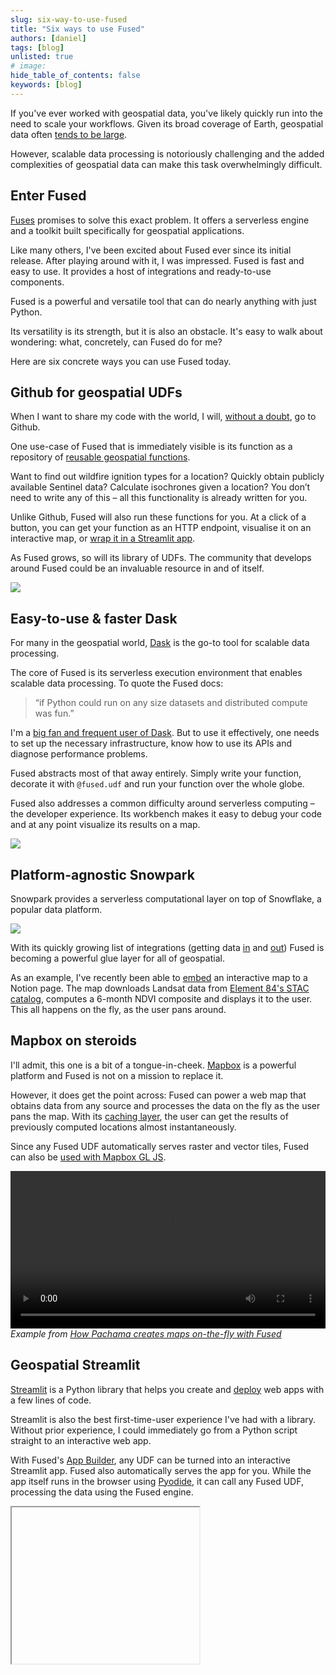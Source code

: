 ```yaml
---
slug: six-way-to-use-fused
title: "Six ways to use Fused"
authors: [daniel]
tags: [blog]
unlisted: true
# image:
hide_table_of_contents: false
keywords: [blog]
---
```



If you've ever worked with geospatial data, you've likely quickly run into the need to scale your workflows.
Given its broad coverage of Earth, geospatial data often [tends to be large](https://twitter.com/shoyer/status/1805732055394959819).

However, scalable data processing is notoriously challenging and the added complexities of geospatial data can make this task overwhelmingly difficult.

## Enter Fused

[Fuses](https://www.fused.io/) promises to solve this exact problem.
It offers a serverless engine and a toolkit built specifically for geospatial applications.

Like many others, I've been excited about Fused ever since its initial release.
After playing around with it, I was impressed.
Fused is fast and easy to use.
It provides a host of integrations and ready-to-use components.

Fused is a powerful and versatile tool that can do nearly anything with just Python.

Its versatility is its strength, but it is also an obstacle.
It's easy to walk about wondering: what, concretely, can Fused do for me?

Here are six concrete ways you can use Fused today.

## Github for geospatial UDFs
When I want to share my code with the world, I will,
[without a doubt](https://www.youtube.com/watch?v=4FNNlMtPS-0), go to Github.

One use-case of Fused that is immediately visible is its function as a repository of [reusable geospatial functions](https://github.com/fusedio/udfs).

Want to find out wildfire ignition types for a location?
Quickly obtain publicly available Sentinel data?
Calculate isochrones given a location?
You don’t need to write any of this – all this functionality is already written for you.

Unlike Github, Fused will also run these functions for you. At a click of a button, you can get your function as an HTTP endpoint, visualise it on an interactive map, or [wrap it in a Streamlit app](#geospatial-streamlit).

As Fused grows, so will its library of UDFs.
The community that develops around Fused could be an invaluable resource in and of itself.

![](https://i.imgur.com/rDhc0WD.png)

## Easy-to-use & faster Dask

For many in the geospatial world, [Dask](https://dask.org/) is the go-to tool for scalable data processing.

The core of Fused is its serverless execution environment that enables scalable data processing.
To quote the Fused docs:

> “if Python could run on any size datasets and distributed compute was fun.”

I'm a [big fan and frequent user of Dask](https://targomo.medium.com/how-we-learned-to-love-dask-and-achieved-a-40x-speedup-aa14e72d99c0).
But to use it effectively, one needs to set up the necessary infrastructure, know how to use its APIs and diagnose performance problems.

Fused abstracts most of that away entirely.
Simply write your function, decorate it with `@fused.udf` and run your function over the whole globe.

Fused also addresses a common difficulty around serverless computing – the developer experience.
Its workbench makes it easy to debug your code and at any point visualize its results on a map.

![](https://i.imgur.com/69pXXOi.gif)

## Platform-agnostic Snowpark

Snowpark provides a serverless computational layer on top of Snowflake, a popular data platform.

![](https://fused-magic.s3.us-west-2.amazonaws.com/docs_assets/ecosystem_diagram.png)

With its quickly growing list of integrations (getting data [in](https://docs.fused.io/user-guide/in/) and [out](https://docs.fused.io/user-guide/out/)) Fused is becoming a powerful glue layer for all of geospatial.

As an example, I've recently been able to [embed](https://docs.fused.io/user-guide/out/notion/#2-embed-the-map-into-notion) an interactive map to a Notion page. The map downloads Landsat data from [Element 84's STAC catalog](https://earth-search.aws.element84.com/v1), computes a 6-month NDVI composite and displays it to the user. This all happens on the fly, as the user pans around.

## Mapbox on steroids

I'll admit, this one is a bit of a tongue-in-cheek.
[Mapbox](https://www.mapbox.com/) is a powerful platform and Fused is not on a mission to replace it.

However, it does get the point across: Fused can power a web map that obtains data from any source and processes the data on the fly as the user pans the map.
With its [caching layer](https://docs.fused.io/core-concepts/content-management/cache/), the user can get the results of previously computed locations almost instantaneously.

Since any Fused UDF automatically serves raster and vector tiles, Fused can also be [used with Mapbox GL JS](https://docs.fused.io/user-guide/out/mapbox/).

<video width="100%" controls> <source src="https://fused-magic.s3.us-west-2.amazonaws.com/blog-assets/pachama_land_suitability_app.mp4" type="video/mp4" /> </video> 
*Example from [How Pachama creates maps on-the-fly with Fused](https://docs.fused.io/blog/pachama-creates-maps-on-the-fly-with-fused/)* 


## Geospatial Streamlit

[Streamlit](https://streamlit.io/) is a Python library that helps you create and
[deploy](https://docs.streamlit.io/deploy/streamlit-community-cloud/deploy-your-app) web apps
with a few lines of code.

Streamlit is also the best first-time-user experience I've had with a library.
Without prior experience, I could immediately go from a Python script straight to an interactive web app.

With Fused's [App Builder](https://docs.fused.io/workbench/app-builder/), any UDF can be turned into an interactive Streamlit app.
Fused also automatically serves the app for you.
While the app itself runs in the browser using [Pyodide](https://github.com/pyodide/pyodide), it can call any Fused UDF, processing the data using the Fused engine.




<Iframe
  id="iframe-1"
  url = "https://staging.fused.io/workbench#app/s/i/fa_1CieMXxC9egEMxM1KgDP75"
  height="250px"
/>


## Geospatial-first IDE

Of the six, this is the most aspirational use case.
It's also potentially the most impactful.

Fused provides the Workbench, a great web-based IDE.
Working with it started changing how I think of developing geospatial applications.

![](https://i.imgur.com/iM1pTKh.png)

Today, there are two worlds.
On one side, the software engineer uses test-driven-development to develop well-designed code in quick iterations.
On the other side, the data scientist develops code directly against real data using notebooks and visualizations.

Fused can bring these worlds together.
Simply annotating your function as `@fused.udf` gives you the ability to immediately visualize the results with real data, over any geographic region.
Fused Workbench does this, but you could equally develop in VSCode and switch to QGIS to immediately inspect the results.

By developing your code as a web of stateless UDFs and utilizing `@fused.cache`, you gain the ability to develop automatically cached pipelines whose results can be inspected in tools like Felt or served with an HTTP endpoint without any added work.

Often the greatest cost of data pipelines is developer time.
Fused has the potential to tighten the development feedback loop and catch errors early, reducing the time needed to develop robust data pipelines. 

## Conclusion
This article gave six concrete examples of how Fused can be used.

However, the possibilities of Fused are not limited to these examples.
With its powerful execution engine, visual IDE, growing host of integrations, and just-copy-the-link app deployment,
Fused is generic enough to enable use cases not even the team behind it has thought of.

I'm excited to see where Fused goes in the future and would not be surprised if it ends up being a ubiquitous tool in the geospatial world.